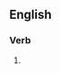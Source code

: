 ==English==
{{alternative spelling of|en|legitimizes}}

===Verb===
{{head|en|verb form}}

# {{en-third-person singular of|legitimise}}
